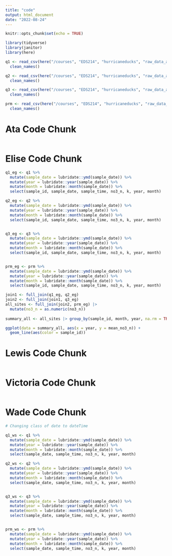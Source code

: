 ```yaml
---
title: "code"
output: html_document
date: "2022-08-24"
---
```


```r
knitr::opts_chunk$set(echo = TRUE)

library(tidyverse)
library(janitor)
library(here)

q1 <- read_csv(here("/courses", "EDS214", "hurricaneducks", "raw_data_all", "QuebradaCuenca1-Bisley.csv"), na = "-9999") %>%
  clean_names()

q2 <- read_csv(here("/courses", "EDS214", "hurricaneducks", "raw_data_all", "QuebradaCuenca2-Bisley.csv"), na = "-9999") %>%
  clean_names()

q3 <- read_csv(here("/courses", "EDS214", "hurricaneducks", "raw_data_all", "QuebradaCuenca3-Bisley.csv"), na = "-9999") %>%
  clean_names()

prm <- read_csv(here("/courses", "EDS214", "hurricaneducks", "raw_data_all", "RioMameyesPuenteRoto.csv"), na = "-9999") %>%
  clean_names()
```



# Ata Code Chunk

```r

```



# Elise Code Chunk

```r

q1_eg <- q1 %>% 
  mutate(sample_date = lubridate::ymd(sample_date)) %>% 
  mutate(year = lubridate::year(sample_date)) %>% 
  mutate(month = lubridate::month(sample_date)) %>% 
  select(sample_id, sample_date, sample_time, no3_n, k, year, month)

q2_eg <- q2 %>% 
  mutate(sample_date = lubridate::ymd(sample_date)) %>% 
  mutate(year = lubridate::year(sample_date)) %>% 
  mutate(month = lubridate::month(sample_date)) %>% 
  select(sample_id, sample_date, sample_time, no3_n, k, year, month)


q3_eg <- q3 %>% 
  mutate(sample_date = lubridate::ymd(sample_date)) %>% 
  mutate(year = lubridate::year(sample_date)) %>%
  mutate(month = lubridate::month(sample_date)) %>% 
  select(sample_id, sample_date, sample_time, no3_n, k, year, month)


prm_eg <- prm %>% 
  mutate(sample_date = lubridate::ymd(sample_date)) %>% 
  mutate(year = lubridate::year(sample_date)) %>% 
  mutate(month = lubridate::month(sample_date)) %>% 
  select(sample_id, sample_date, sample_time, no3_n, k, year, month)

join1 <- full_join(q1_eg, q2_eg)
join2 <- full_join(join1, q3_eg)
all_sites <- full_join(join2, prm_eg) |> 
  mutate(no3_n = as.numeric(no3_n))
  
summary_all <- all_sites |> group_by(sample_id, month, year, na.rm = TRUE) |> summarize(mean_no3_n = mean(no3_n))

ggplot(data = summary_all, aes(x = year, y = mean_no3_n)) +
  geom_line(aes(color = sample_id))
```



# Lewis Code Chunk

```r

```



# Victoria Code Chunk

```r

```



# Wade Code Chunk

```r

# Changing class of date to dateTime

q1_ws <- q1 %>% 
  mutate(sample_date = lubridate::ymd(sample_date)) %>% 
  mutate(year = lubridate::year(sample_date)) %>% 
  mutate(month = lubridate::month(sample_date)) %>% 
  select(sample_date, sample_time, no3_n, k, year, month)

q2_ws <- q2 %>% 
  mutate(sample_date = lubridate::ymd(sample_date)) %>% 
  mutate(year = lubridate::year(sample_date)) %>% 
  mutate(month = lubridate::month(sample_date)) %>% 
  select(sample_date, sample_time, no3_n, k, year, month)


q3_ws <- q3 %>% 
  mutate(sample_date = lubridate::ymd(sample_date)) %>% 
  mutate(year = lubridate::year(sample_date)) %>%
  mutate(month = lubridate::month(sample_date)) %>% 
  select(sample_date, sample_time, no3_n, k, year, month)


prm_ws <- prm %>% 
  mutate(sample_date = lubridate::ymd(sample_date)) %>% 
  mutate(year = lubridate::year(sample_date)) %>% 
  mutate(month = lubridate::month(sample_date)) %>% 
  select(sample_date, sample_time, no3_n, k, year, month)



```





